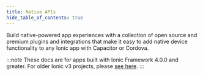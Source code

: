 ```yaml
---
title: Native APIs
hide_table_of_contents: true
---
```




<head>
  <title>Native APIs - Build Open-Source Native Application Experiences</title>
  <meta
    name="description"
    content="Build native application experiences with open-source Native APIs. Easily add native device functionality to any Ionic app with Capacitor or Cordova."
  />
  <style>{`
    :root {
      --doc-item-container-width: 60rem;
    }
  `}</style>
</head>

Build native-powered app experiences with a collection of open source and premium plugins and integrations that make it easy to add native device functionality to any Ionic app with Capacitor or Cordova.

<intro-end />

<NativeEnterpriseCards />

<NativeEnterprise />

:::note
These docs are for apps built with Ionic Framework 4.0.0 and greater. For older Ionic v3 projects, please [see here](https://ionicframework.com/docs/v3/native/).
:::

